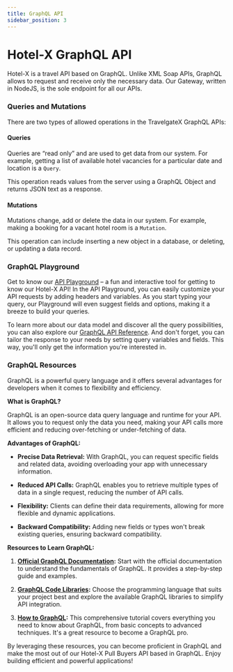 ```yaml
---
title: GraphQL API
sidebar_position: 3
---
```


# Hotel-X GraphQL API

Hotel-X is a travel API based on GraphQL. Unlike XML Soap APIs, GraphQL allows to request and receive only the necessary data. Our Gateway, written in NodeJS, is the sole endpoint for all our APIs.

### Queries and Mutations

There are two types of allowed operations in the TravelgateX GraphQL APIs:

#### Queries

Queries are “read only” and are used to get data from our system. For example, getting a list of available hotel vacancies for a particular date and location is a `Query`.

This operation reads values from the server using a GraphQL Object and returns JSON text as a response.

#### Mutations

Mutations change, add or delete the data in our system. For example, making a booking for a vacant hotel room is a `Mutation`.

This operation can include inserting a new object in a database, or deleting, or updating a data record.

### GraphQL Playground

Get to know our [API Playground](/playground/) – a fun and interactive tool for getting to know our Hotel-X API! In the API Playground, you can easily customize your API requests by adding headers and variables. As you start typing your query, our Playground will even suggest fields and options, making it a breeze to build your queries. 

To learn more about our data model and discover all the query possibilities, you can also explore our [GraphQL API Reference](/api/). And don't forget, you can tailor the response to your needs by setting query variables and fields. This way, you'll only get the information you're interested in.

### GraphQL Resources

GraphQL is a powerful query language and it offers several advantages for developers when it comes to flexibility and efficiency.

**What is GraphQL?**

GraphQL is an open-source data query language and runtime for your API. It allows you to request only the data you need, making your API calls more efficient and reducing over-fetching or under-fetching of data.

**Advantages of GraphQL:**

- **Precise Data Retrieval:** With GraphQL, you can request specific fields and related data, avoiding overloading your app with unnecessary information.

- **Reduced API Calls:** GraphQL enables you to retrieve multiple types of data in a single request, reducing the number of API calls.

- **Flexibility:** Clients can define their data requirements, allowing for more flexible and dynamic applications.

- **Backward Compatibility:** Adding new fields or types won't break existing queries, ensuring backward compatibility.

**Resources to Learn GraphQL:**

1. **[Official GraphQL Documentation](https://graphql.org/learn/):** Start with the official documentation to understand the fundamentals of GraphQL. It provides a step-by-step guide and examples.

2. **[GraphQL Code Libraries](https://graphql.org/code/):** Choose the programming language that suits your project best and explore the available GraphQL libraries to simplify API integration.

3. **[How to GraphQL](https://www.howtographql.com/):** This comprehensive tutorial covers everything you need to know about GraphQL, from basic concepts to advanced techniques. It's a great resource to become a GraphQL pro.

By leveraging these resources, you can become proficient in GraphQL and make the most out of our Hotel-X Pull Buyers API based in GraphQL. Enjoy building efficient and powerful applications!